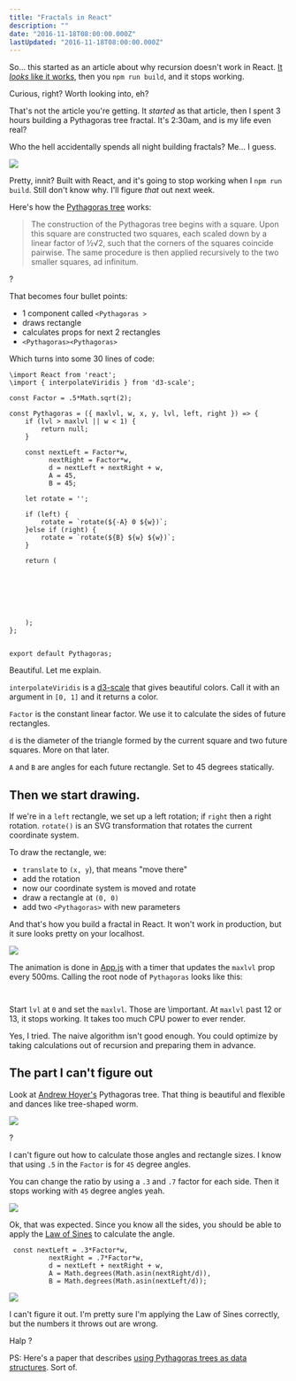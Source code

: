 ```yaml
---
title: "Fractals in React"
description: ""
date: "2016-11-18T08:00:00.000Z"
lastUpdated: "2016-11-18T08:00:00.000Z"
---
```


So… this started as an article about why recursion doesn&#x27;t work in React. [It _looks_ like it works](https://swizec.com/blog/simple-mobx-driven-modals/swizec/7166), then you `npm run build`, and it stops working.



Curious, right? Worth looking into, eh?



That&#x27;s not the article you&#x27;re getting. It _started_ as that article, then I spent 3 hours building a Pythagoras tree fractal. It&#x27;s 2:30am, and is my life even real?



Who the hell accidentally spends all night building fractals? Me… I guess.



![](./img/blog-wp-content-uploads-2016-11-growing-pythagoras-tree.gif)



Pretty, innit? Built with React, and it&#x27;s going to stop working when I `npm run build`. Still don&#x27;t know why. I&#x27;ll figure _that_ out next week.



Here&#x27;s how the [Pythagoras tree](https://en.wikipedia.org/wiki/Pythagoras_tree_(fractal)) works:



> The construction of the Pythagoras tree begins with a square. Upon this square are constructed two squares, each scaled down by a linear factor of ½√2, such that the corners of the squares coincide pairwise. The same procedure is then applied recursively to the two smaller squares, ad infinitum.



?



That becomes four bullet points:



- 1 component called `<Pythagoras >`
- draws rectangle
- calculates props for next 2 rectangles
- `<Pythagoras><Pythagoras>`



Which turns into some 30 lines of code:



```
\import React from 'react';
\import { interpolateViridis } from 'd3-scale';

const Factor = .5*Math.sqrt(2);

const Pythagoras = ({ maxlvl, w, x, y, lvl, left, right }) => {
    if (lvl > maxlvl || w < 1) {
        return null;
    }

    const nextLeft = Factor*w,
          nextRight = Factor*w,
          d = nextLeft + nextRight + w,
          A = 45,
          B = 45;

    let rotate = '';

    if (left) {
        rotate = `rotate(${-A} 0 ${w})`;
    }else if (right) {
        rotate = `rotate(${B} ${w} ${w})`;
    }

    return (
        
            

            

            
        
    );
};


export default Pythagoras;
```



Beautiful. Let me explain.



`interpolateViridis` is a [d3-scale](https://github.com/d3/d3-scale) that gives beautiful colors. Call it with an argument in `[0, 1]` and it returns a color.



`Factor` is the constant linear factor. We use it to calculate the sides of future rectangles.



`d` is the diameter of the triangle formed by the current square and two future squares. More on that later.



`A` and `B` are angles for each future rectangle. Set to 45 degrees statically.



## Then we start drawing.



If we&#x27;re in a `left` rectangle, we set up a left rotation; if `right` then a right rotation. `rotate()` is an SVG transformation that rotates the current coordinate system.



To draw the rectangle, we:



- `translate` to `(x, y`), that means &quot;move there&quot;
- add the rotation
- now our coordinate system is moved and rotate
- draw a rectangle at `(0, 0)`
- add two `<Pythagoras>` with new parameters



And that&#x27;s how you build a fractal in React. It won&#x27;t work in production, but it sure looks pretty on your localhost.



![](./img/blog-wp-content-uploads-2016-11-growing-pythagoras-tree-1.gif)



The animation is done in [App.js](https://github.com/Swizec/react-fractals/blob/master/src/App.js) with a timer that updates the `maxlvl` prop every 500ms. Calling the root node of `Pythagoras` looks like this:



```
   
```



Start `lvl` at `0` and set the `maxlvl`. Those are \\important. At `maxlvl` past 12 or 13, it stops working. It takes too much CPU power to ever render.



Yes, I tried. The naive algorithm isn&#x27;t good enough. You could optimize by taking calculations out of recursion and preparing them in advance.



## The part I can&#x27;t figure out



Look at [Andrew Hoyer&#x27;s](http://andrew-hoyer.com/experiments/fractals/) Pythagoras tree. That thing is beautiful and flexible and dances like tree-shaped worm.



![](./img/blog-wp-content-uploads-2016-11-andrew-hoyer-tree.gif)



?



I can&#x27;t figure out how to calculate those angles and rectangle sizes. I know that using `.5` in the `Factor` is for `45` degree angles.



You can change the ratio by using a `.3` and `.7` factor for each side. Then it stops working with `45` degree angles yeah.



![](./img/blog-wp-content-uploads-2016-11-broken-tree.gif)



Ok, that was expected. Since you know all the sides, you should be able to apply the [Law of Sines](https://en.wikipedia.org/wiki/Law_of_sines) to calculate the angle.



```
 const nextLeft = .3*Factor*w,
          nextRight = .7*Factor*w,
          d = nextLeft + nextRight + w,
          A = Math.degrees(Math.asin(nextRight/d)),
          B = Math.degrees(Math.asin(nextLeft/d));
```



![](./img/blog-wp-content-uploads-2016-11-broken-tree2.gif)



I can&#x27;t figure it out. I&#x27;m pretty sure I&#x27;m applying the Law of Sines correctly, but the numbers it throws out are wrong.



Halp ?



PS: Here&#x27;s a paper that describes [using Pythagoras trees as data structures](https://pdfs.semanticscholar.org/08dd/831514db573cb9fd2b993a5814007888117a.pdf). Sort of.
